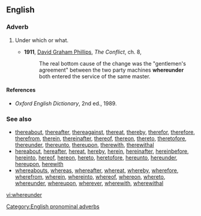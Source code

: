 ==English==

===Adverb===
{{en-adv|-}}

# {{archaic}} Under which or what.
#*'''1911''', [[w:David_Graham_Phillips|David Graham Phillips]], ''The Conflict'', ch. 8,
#*:The real bottom cause of the change was the "gentlemen's agreement" between the two party machines '''whereunder''' both entered the service of the same master.

====References====
*''Oxford English Dictionary'', 2nd ed., 1989.

===See also===
* [[thereabout]], [[thereafter]], [[thereagainst]], [[thereat]], [[thereby]], [[therefor]], [[therefore]], [[therefrom]], [[therein]], [[thereinafter]], [[thereof]], [[thereon]], [[thereto]], [[theretofore]], [[thereunder]], [[thereunto]], [[thereupon]], [[therewith]], [[therewithal]]
* [[hereabout]], [[hereafter]], [[hereat]], [[hereby]], [[herein]], [[hereinafter]], [[hereinbefore]], [[hereinto]], [[hereof]], [[hereon]], [[hereto]], [[heretofore]], [[hereunto]], [[hereunder]], [[hereupon]], [[herewith]]
* [[whereabouts]], [[whereas]], [[whereafter]], [[whereat]], [[whereby]], [[wherefore]], [[wherefrom]], [[wherein]], [[whereinto]], [[whereof]], [[whereon]], [[whereto]], [[whereunder]], [[whereupon]], [[wherever]], [[wherewith]], [[wherewithal]]

[[Category:English pronominal adverbs]]

[[vi:whereunder]]